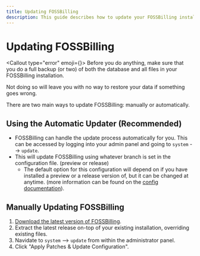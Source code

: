 ```yaml
---
title: Updating FOSSBilling
description: This guide describes how to update your FOSSBilling installation.
---
```



# <FontAwesomeIcon icon={faWrench} /> Updating FOSSBilling
<Callout type="error" emoji={<FontAwesomeIcon icon={faHand} />}>
  Before you do anything, make sure that you do a full backup (or two) of both the database and all files in your FOSSBilling installation.

  Not doing so will leave you with no way to restore your data if something goes wrong.
</Callout>

There are two main ways to update FOSSBilling: manually or automatically.

## Using the Automatic Updater (Recommended) 

 - FOSSBilling can handle the update process automatically for you. This can be accessed by logging into your admin panel and going to `system` --> `update`.
 - This will update FOSSBilling using whatever branch is set in the configuration file.  (preview or release)
	 - The default option for this configuration will depend on if you have installed a preview or a release version of, but it can be changed at anytime. (more information can be found on the [config documentation](https://fossbilling.org/docs/customizing-fossbilling/config)).

## Manually Updating FOSSBilling

 1. [Download the latest version of FOSSBilling](https://fossbilling.org/downloads/stable).
 2. Extract the latest release on-top of your existing installation, overriding existing files.
 3. Navidate to `system` --> `update` from within the administrator panel.
 4. Click "Apply Patches & Update Configuration".
